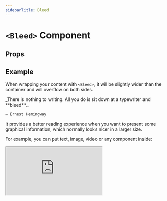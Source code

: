 ```yaml
---
sidebarTitle: Bleed
---
```



# `<Bleed>` Component

## Props

<TSDoc componentName="Bleed" />

## Example

When wrapping your content with `<Bleed>`, it will be slightly wider than the
container and will overflow on both sides.

<Bleed>
  <div className="bg-white dark:bg-neutral-800 px-16 py-10 text-center border">
    _There is nothing to writing. All you do is sit down at a typewriter and **bleed**._

    — Ernest Hemingway

  </div>
</Bleed>

It provides a better reading experience when you want to present some graphical
information, which normally looks nicer in a larger size.

For example, you can put text, image, video or any component inside:

<Bleed>
  <iframe
    className="aspect-video w-full"
    src="https://www.youtube.com/embed/3hccXiXI0u8"
    allow="accelerometer; autoplay; clipboard-write; encrypted-media; gyroscope; picture-in-picture"
    allowFullScreen
  />
</Bleed>

You can even make it full-bleed by using `<Bleed full>`:

<Bleed full>![Nextra](/opengraph-image.jpeg)</Bleed>

## Usage

```mdx filename="MDX"
import { Bleed } from 'nextra/components'

<Bleed>Hey, I can use **Markdown** syntax here.</Bleed>

<Bleed full>![Nextra](https://nextra.site/og.jpeg)</Bleed>

<Bleed full>
  <iframe
    src="https://codesandbox.io/embed/swr-states-4une7"
    width="100%"
    height="500px"
    title="SWR-States"
  />
</Bleed>
```
